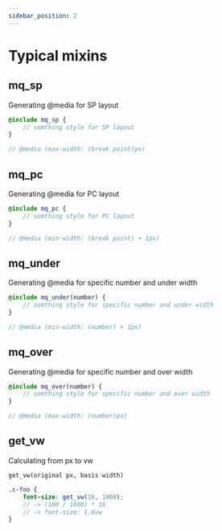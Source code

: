 ```yaml
---
sidebar_position: 2
---
```


# Typical mixins

## mq_sp

Generating @media for SP layout

```scss
@include mq_sp {
    // somthing style for SP layout
}

// @media (max-width: (break point)px)
```

## mq_pc

Generating @media for PC layout

```scss
@include mq_pc {
    // somthing style for PC layout
}

// @media (min-width: (break point) + 1px)
```

## mq_under

Generating @media for specific number and under width

```scss
@include mq_under(number) {
    // somthing style for specific number and under width
}

// @media (min-width: (number) + 1px)
```

## mq_over

Generating @media for specific number and over width

```scss
@include mq_over(number) {
    // somthing style for specific number and over width
}

// @media (max-width: (number)px)
```

## get_vw

Calculating from px to vw

`get_vw(original px, basis width)`

```scss
.c-foo {
    font-size: get_vw(16, 1000);
    // -> (100 / 1000) * 16
    // -> font-size: 1.6vw
}
```
